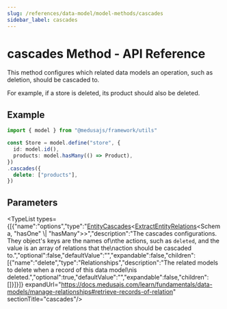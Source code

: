 ```yaml
---
slug: /references/data-model/model-methods/cascades
sidebar_label: cascades
---
```



# cascades Method - API Reference

This method configures which related data models an operation, such as deletion,
should be cascaded to.

For example, if a store is deleted, its product should also be deleted.

## Example

```ts
import { model } from "@medusajs/framework/utils"

const Store = model.define("store", {
  id: model.id(),
  products: model.hasMany(() => Product),
})
.cascades({
  delete: ["products"],
})
```

## Parameters

<TypeList types={[{"name":"options","type":"[EntityCascades](../../../../types/DmlTypes/types/types.DmlTypes.EntityCascades/page.mdx)&#60;[ExtractEntityRelations](../../../../types/DmlTypes/types/types.DmlTypes.ExtractEntityRelations/page.mdx)&#60;Schema, \"hasOne\" \\| \"hasMany\"&#62;&#62;","description":"The cascades configurations. They object's keys are the names of\nthe actions, such as `deleted`, and the value is an array of relations that the\naction should be cascaded to.","optional":false,"defaultValue":"","expandable":false,"children":[{"name":"delete","type":"Relationships","description":"The related models to delete when a record of this data model\nis deleted.","optional":true,"defaultValue":"","expandable":false,"children":[]}]}]} expandUrl="https://docs.medusajs.com/learn/fundamentals/data-models/manage-relationships#retrieve-records-of-relation" sectionTitle="cascades"/>
